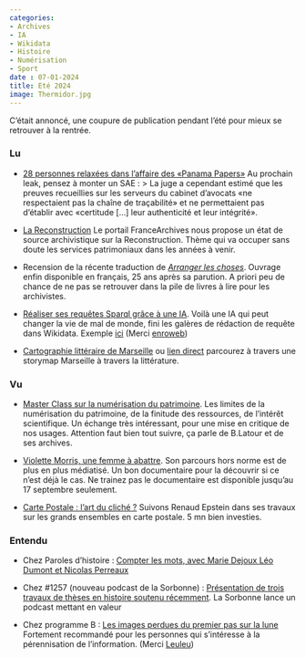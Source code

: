 ```yaml
---
categories:
- Archives 
- IA 
- Wikidata 
- Histoire 
- Numérisation 
- Sport 
date : 07-01-2024
title: Eté 2024
image: Thermidor.jpg
---
```


C'était annoncé, une coupure de publication pendant l'été pour mieux se retrouver à la rentrée. 

### Lu

* [28 personnes relaxées dans l’affaire des «Panama Papers»](https://www.letemps.ch/economie/28-personnes-relaxees-dans-l-affaire-des-panama-papers) Au prochain leak, pensez à monter un SAE : 
> La juge a cependant estimé que les preuves recueillies sur les serveurs du cabinet d’avocats «ne respectaient pas la chaîne de traçabilité» et ne permettaient pas d’établir avec «certitude […] leur authenticité et leur intégrité».

* [La Reconstruction](https://francearchives.gouv.fr/fr/article/865397225) Le portail FranceArchives nous propose un état de source archivistique sur la Reconstruction. Thème qui va occuper sans doute les services patrimoniaux dans les années à venir.

* Recension de la récente traduction de [_Arranger les choses_](https://laviedesidees.fr/Je-range-donc-je-trie). Ouvrage enfin disponible en français, 25 ans après sa parution. A priori peu de chance de ne pas se retrouver dans la pile de livres à lire pour les archivistes.


* [Réaliser ses requêtes Sparql grâce à une IA](https://spinach.genie.stanford.edu/). Voilà une IA qui peut changer la vie de mal de monde, fini les galères de rédaction de requête dans Wikidata. Exemple [ici](https://w.wiki/ArCt) (Merci [enroweb](https://qoto.org/@enroweb))

* [Cartographie littéraire de Marseille](https://www.bmvr.marseille.fr/cartographie-litteraire-marseille) ou [lien direct](https://uploads.knightlab.com/storymapjs/d82bb45286159258791c2c8aac0cfc2f/cartographie-litteraire/draft.html) parcourez à travers une storymap Marseille à travers la littérature. 

### Vu

* [Master Class sur la numérisation du patrimoine](https://youtu.be/Uanf8ykXujE?si=5QTCJrdxM75mVYOy). Les limites de la numérisation du patrimoine, de la finitude des ressources, de l'intérêt scientifique. Un échange très intéressant, pour une mise en critique de nos usages. Attention faut bien tout suivre, ça parle de B.Latour et de ses archives.

* [Violette Morris, une femme à abattre](https://www.france.tv/france-5/la-case-du-siecle/6138116-violette-morris-une-femme-a-abattre.html). Son parcours hors norme est de plus en plus médiatisé. Un bon documentaire pour la découvrir si ce n'est déjà le cas. Ne trainez pas le documentaire est disponible jusqu'au 17 septembre seulement.

* [Carte Postale : l'art du cliché ?](https://www.arte.tv/fr/videos/105628-009-A/gymnastique/) Suivons Renaud Epstein dans ses travaux sur les grands ensembles en carte postale. 5 mn bien investies.

### Entendu

* Chez Paroles d'histoire : [Compter les mots, avec Marie Dejoux Léo Dumont et Nicolas Perreaux](http://parolesdhistoire.fr/index.php/2024/07/06/345-compter-les-mots-avec-marie-dejoux-leo-dumont-et-nicolas-perreaux/)

* Chez #1257 (nouveau podcast de la Sorbonne) : [Présentation de trois travaux de thèses en histoire soutenu récemment](https://smartlink.ausha.co/1257-lepodcast). La Sorbonne lance un podcast mettant en valeur 

* Chez programme B : [Les images perdues du premier pas sur la lune](https://www.binge.audio/podcast/programme-b/les-images-perdues-du-premier-pas-sur-la-lune-1-2) Fortement recommandé pour les personnes qui s'intéresse à la pérennisation de l'information. (Merci [Leuleu](https://framapiaf.org/@leuleu))